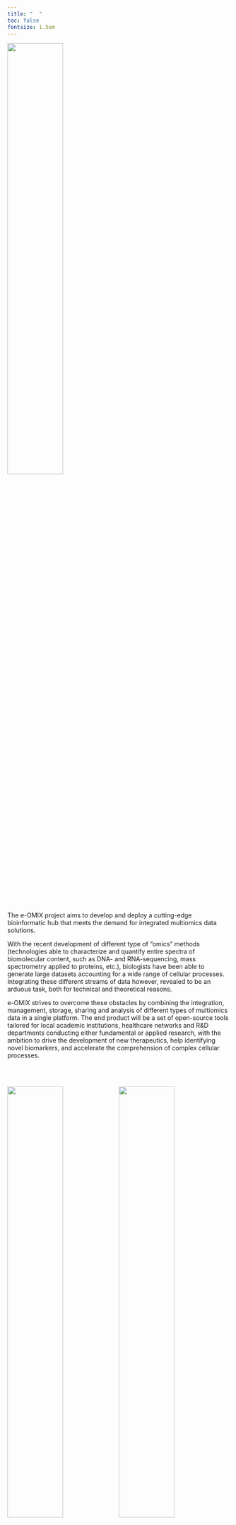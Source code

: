 ```yaml
---
title: "  "
toc: false
fontsize: 1.5em
---
```


![](eOMIX_logo_long.jpg){fig-alt="e-OMIX logo" fig-align="center" width="50%"}

The e-OMIX project aims to develop and deploy a cutting-edge bioinformatic hub that meets the demand for integrated multiomics data solutions.

With the recent development of different type of "omics" methods (technologies able to characterize and quantify entire spectra of biomolecular content, such as DNA- and RNA-sequencing, mass spectrometry applied to proteins, etc.), biologists have been able to generate large datasets accounting for a wide range of cellular processes. Integrating these different streams of data however, revealed to be an arduous task, both for technical and theoretical reasons.

e-OMIX strives to overcome these obstacles by combining the integration, management, storage, sharing and analysis of different types of multiomics data in a single platform. The end product will be a set of open-source tools tailored for local academic institutions, healthcare networks and R&D departments conducting either fundamental or applied research, with the ambition to drive the development of new therapeutics, help identifying novel biomarkers, and accelerate the comprehension of complex cellular processes.

\
\

[![](logo_UCLouvain_format_jpg_RVB.jpg){fig-alt="UCLouvain" width="50%"}](https://www.uclouvain.be/)[![](logo_UE+wallonie+FWB.jpg){fig-alt="En Mieux - UE - Wallonie" width="50%"}](https://www.enmieux.be/)
